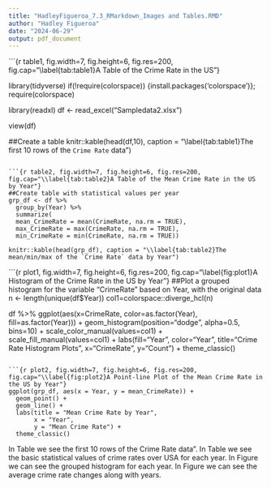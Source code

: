 ```yaml
---
title: "HadleyFigueroa_7.3_RMarkdown_Images and Tables.RMD"
author: "Hadley Figueroa"
date: "2024-06-29"
output: pdf_document
---
```


```{r table1, fig.width=7, fig.height=6, fig.res=200, fig.cap="\\label{tab:table1}A Table of the Crime Rate in the US"}


library(tidyverse)
if(!require(colorspace)) {install.packages('colorspace')}; require(colorspace)

library(readxl)
df <- read_excel("Sampledata2.xlsx")

view(df)

##Create a table
knitr::kable(head(df,10), caption = "\\label{tab:table1}The first 10 rows of the `Crime Rate` data")
```

```{r table2, fig.width=7, fig.height=6, fig.res=200, fig.cap="\\label{tab:table2}A Table of the Mean Crime Rate in the US by Year"}
##Create table with statistical values per year
grp_df <- df %>%
  group_by(Year) %>%
  summarize(
  mean_CrimeRate = mean(CrimeRate, na.rm = TRUE),
  max_CrimeRate = max(CrimeRate, na.rm = TRUE),
  min_CrimeRate = min(CrimeRate, na.rm = TRUE))

knitr::kable(head(grp_df), caption = "\\label{tab:table2}The mean/min/max of the `Crime Rate` data by Year")
```

```{r plot1, fig.width=7, fig.height=6, fig.res=200, fig.cap="\\label{fig:plot1}A Histogram of the Crime Rate in the US by Year"}
##Plot a grouped histogram for the variable “CrimeRate” based on Year, with the original data
n <- length(unique(df$Year))
col1=colorspace::diverge_hcl(n)

df %>% 
  ggplot(aes(x=CrimeRate, color=as.factor(Year), fill=as.factor(Year))) +
  geom_histogram(position="dodge", alpha=0.5, bins=10) +
  scale_color_manual(values=col1) +
  scale_fill_manual(values=col1) +
  labs(fill="Year", color="Year", title="Crime Rate Histogram Plots", x="CrimeRate", y="Count") +
  theme_classic()
```

```{r plot2, fig.width=7, fig.height=6, fig.res=200, fig.cap="\\label{fig:plot2}A Point-line Plot of the Mean Crime Rate in the US by Year"}
ggplot(grp_df, aes(x = Year, y = mean_CrimeRate)) +
  geom_point() +
  geom_line() +
  labs(title = "Mean Crime Rate by Year",
       x = "Year",
       y = "Mean Crime Rate") +
  theme_classic()
```

In Table \ref{tab:table1} we see the first 10 rows of the Crime Rate data”.
In Table \ref{tab:table2} we see the basic statistical values of crime rates over USA for each year.
In Figure \ref{fig:plot1} we can see the grouped histogram for each year.
In Figure \ref{fig:plot2} we can see the average crime rate changes along with years.
